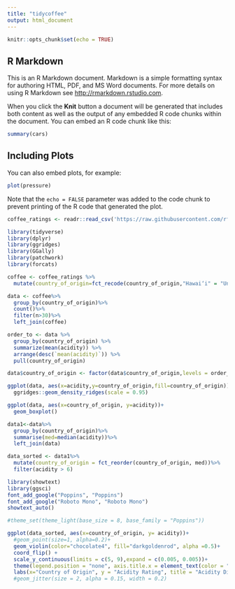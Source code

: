 ```yaml
---
title: "tidycoffee"
output: html_document
---
```


```r
knitr::opts_chunk$set(echo = TRUE)
```

## R Markdown

This is an R Markdown document. Markdown is a simple formatting syntax for authoring HTML, PDF, and MS Word documents. For more details on using R Markdown see <http://rmarkdown.rstudio.com>.

When you click the **Knit** button a document will be generated that includes both content as well as the output of any embedded R code chunks within the document. You can embed an R code chunk like this:

```r
summary(cars)
```

## Including Plots

You can also embed plots, for example:

```r
plot(pressure)
```

Note that the `echo = FALSE` parameter was added to the code chunk to prevent printing of the R code that generated the plot.
```r
coffee_ratings <- readr::read_csv('https://raw.githubusercontent.com/rfordatascience/tidytuesday/master/data/2020/2020-07-07/coffee_ratings.csv')

```
```r
library(tidyverse)
library(dplyr)
library(ggridges)
library(GGally)
library(patchwork)
library(forcats)

coffee <- coffee_ratings %>%
  mutate(country_of_origin=fct_recode(country_of_origin,"Hawai‘i" = "United States (Hawaii)","Tanzania"="Tanzania, United Republic Of"))
```
```r
data <- coffee%>%
  group_by(country_of_origin)%>%
  count()%>%
  filter(n>30)%>%
  left_join(coffee)

order_to <- data %>%
  group_by(country_of_origin) %>%
  summarize(mean(acidity)) %>%
  arrange(desc(`mean(acidity)`)) %>%
  pull(country_of_origin)
```
```r
data$country_of_origin <- factor(data$country_of_origin,levels = order_to)
```
```r
ggplot(data, aes(x=acidity,y=country_of_origin,fill=country_of_origin)) +
  ggridges::geom_density_ridges(scale = 0.95) 

```
```r
ggplot(data, aes(x=country_of_origin, y=acidity))+
  geom_boxplot()
```
```r
data1<-data%>%
  group_by(country_of_origin)%>%
  summarise(med=median(acidity))%>%
  left_join(data)
```


```r
data_sorted <- data1%>%
  mutate(country_of_origin = fct_reorder(country_of_origin, med))%>%
  filter(acidity > 6)

```
```r
library(showtext)
library(ggsci)
font_add_google("Poppins", "Poppins")
font_add_google("Roboto Mono", "Roboto Mono")
showtext_auto()

#theme_set(theme_light(base_size = 8, base_family = "Poppins"))

ggplot(data_sorted, aes(x=country_of_origin, y= acidity))+
  #geom_point(size=1, alpha=0.2)+
  geom_violin(color="chocolate4", fill="darkgoldenrod", alpha =0.5)+
  coord_flip() +
  scale_y_continuous(limits = c(5, 9),expand = c(0.005, 0.005))+
  theme(legend.position = "none", axis.title.x = element_text(color = "black", size = 10, vjust = -0.35, margin = margin(10,0,10,0)), axis.title.y = element_text(color= "black", size = 10, vjust =0.35, margin = margin(0,10,0,10)), panel.background = element_rect( fill= "bisque2"), plot.background = element_rect( fill = "bisque2"),axis.text.x = element_text(color="black"), axis.text.y = element_text(color="black"), panel.grid.major = element_blank(), panel.grid.minor = element_blank(),plot.title= element_text(size=14,face = "bold", margin = margin(10,0,5,0)))+
  labs(x="Country of Origin", y = "Acidity Rating", title = "Acidity Distribution of Coffee by Country",subtitle = "Only countries with n>30 were included")
  #geom_jitter(size = 2, alpha = 0.15, width = 0.2)
```






















